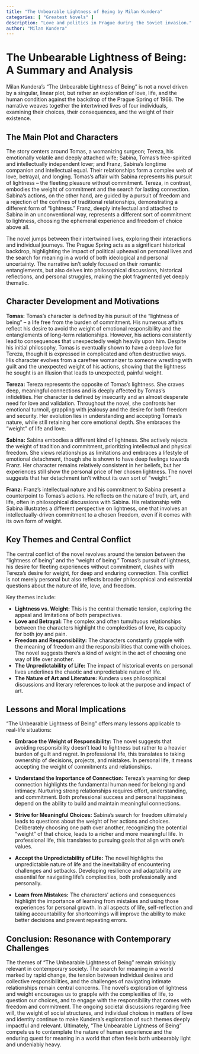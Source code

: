 ```yaml
---
title: "The Unbearable Lightness of Being by Milan Kundera"
categories: [ "Greatest Novels" ]
description: "Love and politics in Prague during the Soviet invasion."
author: "Milan Kundera"
---
```

# The Unbearable Lightness of Being: A Summary and Analysis

Milan Kundera's "The Unbearable Lightness of Being" is not a novel driven by a singular, linear plot, but rather an exploration of love, life, and the human condition against the backdrop of the Prague Spring of 1968.  The narrative weaves together the intertwined lives of four individuals, examining their choices, their consequences, and the weight of their existence.

## The Main Plot and Characters

The story centers around Tomas, a womanizing surgeon; Tereza, his emotionally volatile and deeply attached wife; Sabina, Tomas's free-spirited and intellectually independent lover; and Franz, Sabina's longtime companion and intellectual equal.  Their relationships form a complex web of love, betrayal, and longing. Tomas's affair with Sabina represents his pursuit of lightness – the fleeting pleasure without commitment. Tereza, in contrast, embodies the weight of commitment and the search for lasting connection. Sabina's actions, on the other hand, are guided by a pursuit of freedom and a rejection of the confines of traditional relationships, demonstrating a different form of “lightness.” Franz, deeply intellectual and attached to Sabina in an unconventional way, represents a different sort of commitment to lightness, choosing the ephemeral experience and freedom of choice above all.

The novel jumps between their intertwined lives, exploring their interactions and individual journeys. The Prague Spring acts as a significant historical backdrop, highlighting the impact of political upheaval on personal lives and the search for meaning in a world of both ideological and personal uncertainty. The narrative isn't solely focused on their romantic entanglements, but also delves into philosophical discussions, historical reflections, and personal struggles, making the plot fragmented yet deeply thematic.


## Character Development and Motivations

**Tomas:**  Tomas's character is defined by his pursuit of the "lightness of being" – a life free from the burden of commitment. His numerous affairs reflect his desire to avoid the weight of emotional responsibility and the entanglements of long-term relationships. However, his actions consistently lead to consequences that unexpectedly weigh heavily upon him. Despite his initial philosophy, Tomas is eventually shown to have a deep love for Tereza, though it is expressed in complicated and often destructive ways. His character evolves from a carefree womanizer to someone wrestling with guilt and the unexpected weight of his actions, showing that the lightness he sought is an illusion that leads to unexpected, painful weight.


**Tereza:** Tereza represents the opposite of Tomas's lightness. She craves deep, meaningful connections and is deeply affected by Tomas's infidelities. Her character is defined by insecurity and an almost desperate need for love and validation. Throughout the novel, she confronts her emotional turmoil, grappling with jealousy and the desire for both freedom and security. Her evolution lies in understanding and accepting Tomas’s nature, while still retaining her core emotional depth. She embraces the "weight" of life and love.

**Sabina:** Sabina embodies a different kind of lightness.  She actively rejects the weight of tradition and commitment, prioritizing intellectual and physical freedom.  She views relationships as limitations and embraces a lifestyle of emotional detachment, though she is shown to have deep feelings towards Franz.  Her character remains relatively consistent in her beliefs, but her experiences still show the personal price of her chosen lightness. The novel suggests that her detachment isn’t without its own sort of “weight.”

**Franz:** Franz's intellectual nature and his commitment to Sabina present a counterpoint to Tomas's actions.  He reflects on the nature of truth, art, and life, often in philosophical discussions with Sabina. His relationship with Sabina illustrates a different perspective on lightness,  one that involves an intellectually-driven commitment to a chosen freedom, even if it comes with its own form of weight.

## Key Themes and Central Conflict

The central conflict of the novel revolves around the tension between the "lightness of being" and the "weight of being." Tomas's pursuit of lightness, his desire for fleeting experiences without commitment, clashes with Tereza's desire for weight, for deep and enduring connection. This conflict is not merely personal but also reflects broader philosophical and existential questions about the nature of life, love, and freedom.

Key themes include:

* **Lightness vs. Weight:** This is the central thematic tension, exploring the appeal and limitations of both perspectives.
* **Love and Betrayal:** The complex and often tumultuous relationships between the characters highlight the complexities of love, its capacity for both joy and pain.
* **Freedom and Responsibility:** The characters constantly grapple with the meaning of freedom and the responsibilities that come with choices. The novel suggests there's a kind of weight in the act of choosing one way of life over another.
* **The Unpredictability of Life:** The impact of historical events on personal lives underlines the chaotic and unpredictable nature of life.
* **The Nature of Art and Literature:** Kundera uses philosophical discussions and literary references to look at the purpose and impact of art.


## Lessons and Moral Implications

"The Unbearable Lightness of Being" offers many lessons applicable to real-life situations:

* **Embrace the Weight of Responsibility:** The novel suggests that avoiding responsibility doesn't lead to lightness but rather to a heavier burden of guilt and regret.  In professional life, this translates to taking ownership of decisions, projects, and mistakes.  In personal life, it means accepting the weight of commitments and relationships.

* **Understand the Importance of Connection:** Tereza's yearning for deep connection highlights the fundamental human need for belonging and intimacy.  Nurturing strong relationships requires effort, understanding, and commitment.  Both professional success and personal happiness depend on the ability to build and maintain meaningful connections.

* **Strive for Meaningful Choices:** Sabina's search for freedom ultimately leads to questions about the weight of her actions and choices. Deliberately choosing one path over another, recognizing the potential “weight” of that choice, leads to a richer and more meaningful life. In professional life, this translates to pursuing goals that align with one's values.

* **Accept the Unpredictability of Life:** The novel highlights the unpredictable nature of life and the inevitability of encountering challenges and setbacks. Developing resilience and adaptability are essential for navigating life's complexities, both professionally and personally.

* **Learn from Mistakes:**  The characters’ actions and consequences highlight the importance of learning from mistakes and using those experiences for personal growth.  In all aspects of life, self-reflection and taking accountability for shortcomings will improve the ability to make better decisions and prevent repeating errors.


## Conclusion: Resonance with Contemporary Challenges

The themes of "The Unbearable Lightness of Being" remain strikingly relevant in contemporary society. The search for meaning in a world marked by rapid change, the tension between individual desires and collective responsibilities, and the challenges of navigating intimate relationships remain central concerns.  The novel's exploration of lightness and weight encourages us to grapple with the complexities of life, to question our choices, and to engage with the responsibility that comes with freedom and commitment.  The ongoing societal discussions regarding free will, the weight of social structures, and individual choices in matters of love and identity continue to make Kundera’s exploration of such themes deeply impactful and relevant.  Ultimately, "The Unbearable Lightness of Being" compels us to contemplate the nature of human experience and the enduring quest for meaning in a world that often feels both unbearably light and undeniably heavy.

